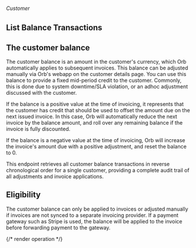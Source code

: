 ###### *Customer*

## List Balance Transactions

## The customer balance

The customer balance is an amount in the customer's currency, which Orb automatically applies to subsequent
invoices. This balance can be adjusted manually via Orb's webapp on the customer details page. You can use this
balance to provide a fixed mid-period credit to the customer. Commonly, this is done due to system downtime/SLA
violation, or an adhoc adjustment discussed with the customer.

If the balance is a positive value at the time of invoicing, it represents that the customer has credit that should
be used to offset the amount due on the next issued invoice. In this case, Orb will automatically reduce the next
invoice by the balance amount, and roll over any remaining balance if the invoice is fully discounted.

If the balance is a negative value at the time of invoicing, Orb will increase the invoice's amount due with a
positive adjustment, and reset the balance to 0.

This endpoint retrieves all customer balance transactions in reverse chronological order for a single customer,
providing a complete audit trail of all adjustments and invoice applications.

## Eligibility

The customer balance can only be applied to invoices or adjusted manually if invoices are not synced to a separate
invoicing provider. If a payment gateway such as Stripe is used, the balance will be applied to the invoice before
forwarding payment to the gateway.

{/* render operation */}
